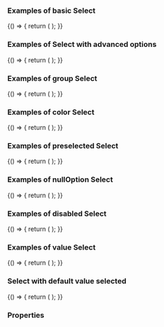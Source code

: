 
<Meta title="DCXLibrary/Form/Select" component={FormSelect} />

### Examples of basic Select

<Canvas>
  <Story name="basic">
    {() => {
      return (
        <FormSelect
          label="Basic"
          labelProps={{
            style: {
              display: 'block',
              marginBottom: '5px',
              fontSize: '20px',
              fontWeight: 'bold',
            },
          }}
          options={['value1', 'value2']}
        />
      );
    }}
  </Story>
</Canvas>

### Examples of Select with advanced options

<Canvas>
  <Story name="complex options">
    {() => {
      return (
        <FormSelect
          label="Basic"
          labelProps={{
            style: {
              display: 'block',
              marginBottom: '5px',
              fontSize: '20px',
              fontWeight: 'bold',
            },
          }}
          options={[
            { label: 'option1', value: 'value1' },
            { label: 'option2', value: 'value2' },
          ]}
        />
      );
    }}
  </Story>
</Canvas>

### Examples of group Select

<Canvas>
  <Story name="group">
    {() => {
      return (
        <FormSelect
          label="Group"
          labelProps={{
            style: {
              display: 'block',
              marginBottom: '5px',
              fontSize: '20px',
              fontWeight: 'bold',
            },
          }}
          optionGroups={[
            {
              label: 'group 1',
              displayCount: true,
              options: [
                {
                  label: 'option 1',
                  value: 'group 1 option 1',
                  selected: true,
                },
                { label: 'option 2', value: 'group 1 option 2' },
                { label: 'option 3', value: 'group 1 option 3' },
                { label: 'option 4', value: 'group 1 option 4' },
                { label: 'option 5', value: 'group 1 option 5' },
                {
                  label: 'option 6',
                  value: 'group 1 option 6',
                  disabled: true,
                },
              ],
            },
            {
              label: 'group 2',
              displayCount: true,
              options: [
                { label: 'option 1', value: 'group 2 option 1' },
                { label: 'option 2', value: 'group 2 option 2' },
                { label: 'option 3', value: 'group 2 option 3' },
              ],
            },
            {
              label: 'group 3',
              displayCount: true,
              options: [
                { label: 'option 1', value: 'group 3 option 1' },
                { label: 'option 2', value: 'group 3 option 2' },
                { label: 'option 3', value: 'group 3 option 3' },
                { label: 'option 4', value: 'group 3 option 4' },
                { label: 'option 5', value: 'group 3 option 5' },
                {
                  label: 'option 6',
                  value: 'group 3 option 6',
                  disabled: true,
                },
              ],
            },
            {
              label: 'group 4',
              displayCount: true,
              options: [
                { label: 'option 1', value: 'group 4 option 1' },
                { label: 'option 2', value: 'group 4 option 2' },
                { label: 'option 3', value: 'group 4 option 3' },
                {
                  label: 'option 4',
                  value: 'group 4 option 4',
                  disabled: true,
                },
              ],
            },
            {
              label: 'group 5',
              displayCount: true,
              options: [
                { label: 'option 1', value: 'group 4 option 1' },
                { label: 'option 2', value: 'group 4 option 2' },
                { label: 'option 3', value: 'group 4 option 3' },
                { label: 'option 4', value: 'group 4 option 4' },
                { label: 'option 4', value: 'group 4 option 4' },
              ],
            },
          ]}
        />
      );
    }}
  </Story>
</Canvas>

### Examples of color Select

<Canvas>
  <Story name="color">
    {() => {
      return (
        <FormSelect
          label="Color"
          labelProps={{
            style: {
              display: 'block',
              marginBottom: '5px',
              fontSize: '20px',
              fontWeight: 'bold',
            },
          }}
          options={[
            { label: 'option1', value: 'value1' },
            { label: 'option2', value: 'value2' },
          ]}
          style={{
            fontSize: '20px',
            color: 'blue',
            fontWeight: 'bold',
          }}
        />
      );
    }}
  </Story>
</Canvas>

### Examples of preselected Select

<Canvas>
  <Story name="preselected">
    {() => {
      return (
        <FormSelect
          value="value3"
          label="Preselect"
          labelProps={{
            style: {
              display: 'block',
              marginBottom: '5px',
              fontSize: '20px',
              fontWeight: 'bold',
            },
          }}
          options={[
            { label: 'option1', value: 'value1' },
            { label: 'option2', value: 'value2' },
            { label: 'option3', value: 'value3' },
            { label: 'option4', value: 'value4' },
          ]}
        />
      );
    }}
  </Story>
</Canvas>

### Examples of nullOption Select

<Canvas>
  <Story name="nullOption">
    {() => {
      return (
        <FormSelect
          nullOption="Select..."
          label="Preselect"
          labelProps={{
            style: {
              display: 'block',
              marginBottom: '5px',
              fontSize: '20px',
              fontWeight: 'bold',
            },
          }}
          options={[
            { label: 'option1', value: 'value1' },
            { label: 'option2', value: 'value2' },
            { label: 'option3', value: 'value3' },
            { label: 'option4', value: 'value4' },
          ]}
        />
      );
    }}
  </Story>
</Canvas>

### Examples of disabled Select

<Canvas>
  <Story name="disabled">
    {() => {
      return (
        <FormSelect
          label="disabled"
          labelProps={{
            style: {
              display: 'block',
              marginBottom: '5px',
              fontSize: '20px',
              fontWeight: 'bold',
            },
          }}
          options={[
            { label: 'option1', value: 'value1' },
            { label: 'option2', value: 'value2' },
            { label: 'option3', value: 'value3' },
            { label: 'option4', value: 'value4', disabled: true },
          ]}
        />
      );
    }}
  </Story>
</Canvas>

### Examples of value Select

<Canvas>
  <Story name="value">
    {() => {
      return (
        <FormSelect
          value="value4"
          label="value"
          labelProps={{
            style: {
              display: 'block',
              marginBottom: '5px',
              fontSize: '20px',
              fontWeight: 'bold',
            },
          }}
          options={[
            { label: 'option1', value: 'value1' },
            { label: 'option2', value: 'value2' },
            { label: 'option3', value: 'value3' },
            { label: 'option4', value: 'value4' },
          ]}
        />
      );
    }}
  </Story>
</Canvas>

### Select with default value selected

<Canvas>
  <Story name="select with default value">
    {() => {
      return (
        <FormSelect
          value="value4"
          label="value"
          labelProps={{
            style: {
              display: 'block',
              marginBottom: '5px',
              fontSize: '20px',
              fontWeight: 'bold',
            },
          }}
          options={[
            { label: 'option1', value: 'value1' },
            { label: 'option2', value: 'value2' },
            { label: 'option3', value: 'value3' },
            { label: 'option4', value: 'value4' },
          ]}
          defaultValue="value2"
        />
      );
    }}
  </Story>
</Canvas>

### Properties

<Props of={FormSelect} />
